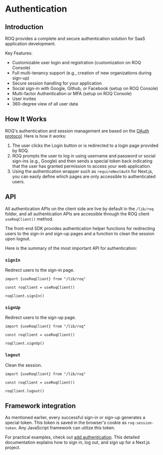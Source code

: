 
# Authentication

## Introduction

ROQ provides a complete and secure authentication solution for SaaS application development.

Key Features:

- Customizable user login and registration (customization on ROQ Console)
- Full multi-tenancy support (e.g., creation of new organizations during sign-up)
- Secure session handling for your application
- Social sign-in with Google, Github, or Facebook (setup on ROQ Console)
- Multi-factor Authentication or MFA (setup on ROQ Console) 
- User invites
- 360-degree view of all user data

## How It Works

ROQ's authentication and session management are based on the [OAuth protocol](https://oauth.net/2/). Here is how it works:

1. The user clicks the Login button or is redirected to a login page provided by ROQ.
2. ROQ prompts the user to log in using username and password or social sign-ins (e.g., Google) and then sends a special token back indicating that the user has granted permission to access your web application.
3. Using the authentication wrapper such as `requireNextAuth` for Next.js, you can easily define which pages are only accessible to authenticated users.

## API

All authentication APIs on the client side are live by default in the `/lib/roq` folder, and all authentication APIs are accessible through the ROQ client `useRoqClient()` method.

The front-end SDK provides authentication helper functions for redirecting users to the sign-in and sign-up pages and a function to clean the session upon logout.

Here is the summary of the most important API for authentication:

### `signIn`

Redirect users to the sign-in page.

```tsx
import {useRoqClient} from "/lib/roq"

const roqClient = useRoqClient()

roqClient.signIn()
```

### `signUp`

Redirect users to the sign-up page.

```tsx
import {useRoqClient} from "/lib/roq"

const roqClient = useRoqClient()

roqClient.signUp()
```

### `logout`

Clean the session.

```tsx
import {useRoqClient} from "/lib/roq"

const roqClient = useRoqClient()

roqClient.logout()
```

## Framework integration

As mentioned earlier, every successful sign-in or sign-up generates a special token. This token is saved in the browser's cookie as `roq-session-token`. Any JavaScript framework can utilize this token.

For practical examples, check out [add authentication](/next-js/add-authentication). This detailed documentation explains how to sign in, log out, and sign up for a Next.js project.
